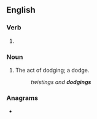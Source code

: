 ==English==

===Verb===
{{head|en|verb form}}

# {{present participle of|en|dodge|nocat=1}}

===Noun===
{{en-noun}}

# The act of dodging; a dodge.
#: ''twistings and '''dodgings'''''

===Anagrams===
* {{anagrams|en|a=ddggino|godding}}